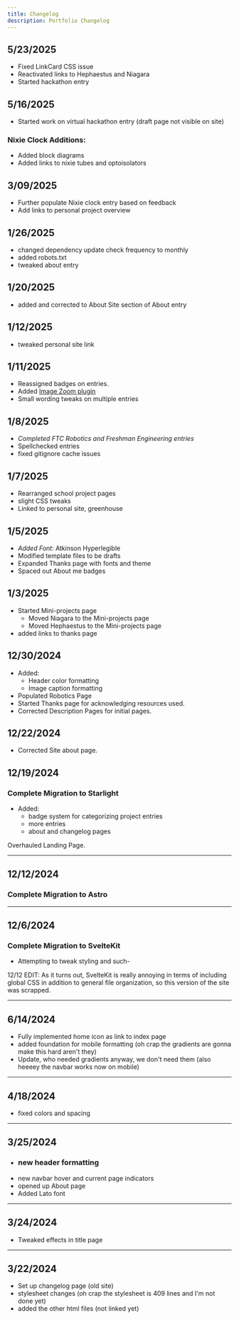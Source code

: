 ```yaml
---
title: Changelog
description: Portfolio Changelog
---
```


## 5/23/2025

- Fixed LinkCard CSS issue
- Reactivated links to Hephaestus and Niagara
- Started hackathon entry

## 5/16/2025

- Started work on virtual hackathon entry (draft page not visible on site)

### Nixie Clock Additions:
- Added block diagrams
- Added links to nixie tubes and optoisolators

## 3/09/2025
- Further populate Nixie clock entry based on feedback
- Add links to personal project overview

## 1/26/2025
- changed dependency update check frequency to monthly
- added robots.txt
- tweaked about entry

## 1/20/2025
- added and corrected to About Site section of About entry

## 1/12/2025
- tweaked personal site link

## 1/11/2025
- Reassigned badges on entries.
- Added <a target="_base" href="https://github.com/HiDeoo/starlight-image-zoom">Image Zoom plugin</a>
- Small wording tweaks on multiple entries

## 1/8/2025
- *Completed FTC Robotics and Freshman Engineering entries*
- Spellchecked entries
- fixed gitignore cache issues

## 1/7/2025
- Rearranged school project pages
- slight CSS tweaks
- Linked to personal site, greenhouse

## 1/5/2025
- *Added Font:* Atkinson Hyperlegible
- Modified template files to be drafts
- Expanded Thanks page with fonts and theme
- Spaced out About me badges

## 1/3/2025
- Started Mini-projects page
  - Moved Niagara to the Mini-projects page
  - Moved Hephaestus to the Mini-projects page 
- added links to thanks page

## 12/30/2024
- Added:
  - Header color formatting
  - Image caption formatting
- Populated Robotics Page
- Started Thanks page for acknowledging resources used.
- Corrected Description Pages for initial pages.

## 12/22/2024
- Corrected Site about page.

## 12/19/2024
### Complete Migration to Starlight

- Added:
  - badge system for categorizing project entries
  - more entries
  - about and changelog pages

Overhauled Landing Page.


---

## 12/12/2024
### Complete Migration to Astro

---

## 12/6/2024
### Complete Migration to SvelteKit

- Attempting to tweak styling and such-


12/12 EDIT: As it turns out, SvelteKit is really annoying in terms of including global CSS in addition to general file organization, so this version of the site was scrapped.

---

## 6/14/2024

- Fully implemented home icon as link to index page
- added foundation for mobile formatting (oh crap the gradients are gonna make this hard aren't they)
- Update, who needed gradients anyway, we don't need them (also heeeey the navbar works now on mobile)

---

## 4/18/2024

- fixed colors and spacing

---

## 3/25/2024

- ### new header formatting
- new navbar hover and current page indicators
- opened up About page
- Added Lato font

---

## 3/24/2024

- Tweaked effects in title page

---

## 3/22/2024

- Set up changelog page (old site)
- stylesheet changes (oh crap the stylesheet is 409 lines and I'm not done yet)
- added the other html files (not linked yet)

